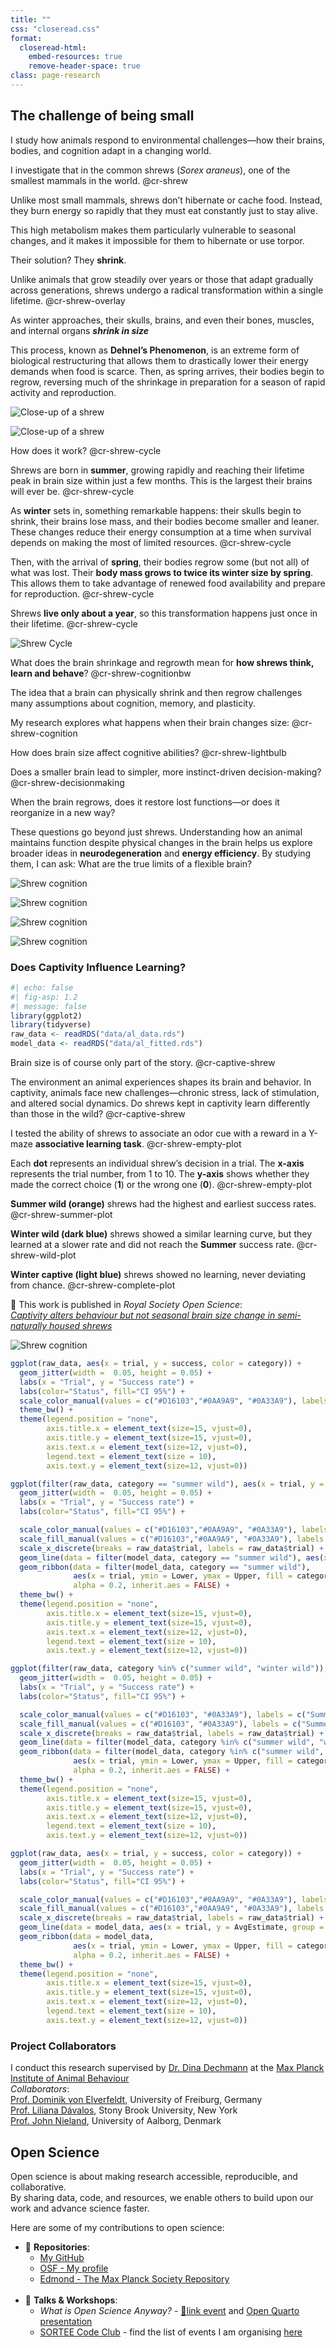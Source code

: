 ```yaml
---
title: ""
css: "closeread.css"
format: 
  closeread-html:
    embed-resources: true
    remove-header-space: true
class: page-research
---
```


## The challenge of being small {#shrew}

:::{.cr-section layout="overlay-center"}

I study how animals respond to environmental challenges—how their brains, bodies, and cognition adapt in a changing world.

I investigate that in the common shrews (*Sorex araneus*), one of the smallest mammals in the world. @cr-shrew

Unlike most small mammals, shrews don’t hibernate or cache food. Instead, they burn energy so rapidly that they must eat constantly just to stay alive.

This high metabolism makes them particularly vulnerable to seasonal changes, and it makes it impossible for them to hibernate or use torpor.

Their solution? They **shrink**.

Unlike animals that grow steadily over years or those that adapt gradually across generations, shrews undergo a radical transformation within a single lifetime. @cr-shrew-overlay

As winter approaches, their skulls, brains, and even their bones, muscles, and internal organs ***shrink in size***

This process, known as **Dehnel’s Phenomenon**, is an extreme form of biological restructuring that allows them to drastically lower their energy demands when food is scarce. Then, as spring arrives, their bodies begin to regrow, reversing much of the shrinkage in preparation for a season of rapid activity and reproduction.

:::{#cr-shrew}
![](img/shrew.jpg){alt="Close-up of a shrew"}
:::

:::{#cr-shrew-overlay}
![](img/shrew-overlay.png){alt="Close-up of a shrew"}
:::

:::

:::{.cr-section layout="sidebar-right"}

How does it work? @cr-shrew-cycle

Shrews are born in **summer**, growing rapidly and reaching their lifetime peak in brain size within just a few months. This is the largest their brains will ever be.  [@cr-shrew-cycle]{pan-to="50%,-20%" scale-by="2"}

As **winter** sets in, something remarkable happens: their skulls begin to shrink, their brains lose mass, and their bodies become smaller and leaner. These changes reduce their energy consumption at a time when survival depends on making the most of limited resources. [@cr-shrew-cycle]{pan-to="-10%,-20%" scale-by="2"}

Then, with the arrival of **spring**, their bodies regrow some (but not all) of what was lost. Their **body mass grows to twice its winter size by spring**. This allows them to take advantage of renewed food availability and prepare for reproduction. [@cr-shrew-cycle]{pan-to="-50%,-20%" scale-by="2"}

Shrews **live only about a year**, so this transformation happens just once in their lifetime.  @cr-shrew-cycle

:::{#cr-shrew-cycle}
![](img/shrew-cycle.svg){alt="Shrew Cycle"}
:::

:::

:::{.cr-section layout="sidebar-right"}

What does the brain shrinkage and regrowth mean for **how shrews think, learn and behave**? @cr-shrew-cognitionbw

The idea that a brain can physically shrink and then regrow challenges many assumptions about cognition, memory, and plasticity.

My research explores what happens when their brain changes size: @cr-shrew-cognition

How does brain size affect cognitive abilities? @cr-shrew-lightbulb

Does a smaller brain lead to simpler, more instinct-driven decision-making? @cr-shrew-decisionmaking

When the brain regrows, does it restore lost functions—or does it reorganize in a new way?

These questions go beyond just shrews. Understanding how an animal maintains function despite physical changes in the brain helps us explore broader ideas in **neurodegeneration** and **energy efficiency**. 
By studying them, I can ask: What are the true limits of a flexible brain?

:::{#cr-shrew-cognitionbw}
![](img/shrew-cognitionbw.svg){alt="Shrew cognition"}
:::

:::{#cr-shrew-cognition}
![](img/shrew-cognition.svg){alt="Shrew cognition"}
:::

:::{#cr-shrew-lightbulb}
![](img/shrew-cognition-lightbulb.svg){alt="Shrew cognition"}
:::

:::{#cr-shrew-decisionmaking}
![](img/shrew-cognition-complete.svg){alt="Shrew cognition"}
:::

:::

### Does Captivity Influence Learning? {#shrew-captivity}

```r
#| echo: false
#| fig-asp: 1.2
#| message: false
library(ggplot2)
library(tidyverse)
raw_data <- readRDS("data/al_data.rds")
model_data <- readRDS("data/al_fitted.rds")
```


:::{.cr-section layout="sidebar-right"}

Brain size is of course only part of the story. @cr-captive-shrew

The environment an animal experiences shapes its brain and behavior. In captivity, animals face new challenges—chronic stress, lack of stimulation, and altered social dynamics.  Do shrews kept in captivity learn differently than those in the wild? @cr-captive-shrew

I tested the ability of shrews to associate an odor cue with a reward in a Y-maze **associative learning task**. @cr-shrew-empty-plot  

Each **dot** represents an individual shrew's decision in a trial.  The **x-axis** represents the trial number, from 1 to 10. The **y-axis** shows whether they made the correct choice (**1**) or the wrong one (**0**). @cr-shrew-empty-plot  

**Summer wild (orange)** shrews had the highest and earliest success rates. @cr-shrew-summer-plot

**Winter wild (dark blue)** shrews showed a similar learning curve, but they learned at a slower rate and did not reach the **Summer** success rate. @cr-shrew-wild-plot

**Winter captive (light blue)** shrews showed no learning, never deviating from chance. @cr-shrew-complete-plot

📄 This work is published in *Royal Society Open Science*:<br> [*Captivity alters behaviour but not seasonal brain size change in semi-naturally housed shrews*](https://royalsocietypublishing.org/doi/10.1098/rsos.242138)  

:::{#cr-captive-shrew}
![](img/captive-shrew.jpg){alt="Shrew cognition"}
:::

:::{#cr-shrew-empty-plot .sticky}
```r
ggplot(raw_data, aes(x = trial, y = success, color = category)) +
  geom_jitter(width =  0.05, height = 0.05) +
  labs(x = "Trial", y = "Success rate") +
  labs(color="Status", fill="CI 95%") +
  scale_color_manual(values = c("#D16103","#0AA9A9", "#0A33A9"), labels = c("Summer Wild","Winter Captive", "Winter Wild")) +
  theme_bw() +
  theme(legend.position = "none",
        axis.title.x = element_text(size=15, vjust=0),
        axis.title.y = element_text(size=15, vjust=0),
        axis.text.x = element_text(size=12, vjust=0),
        legend.text = element_text(size = 10),
        axis.text.y = element_text(size=12, vjust=0))
```
:::

:::{#cr-shrew-summer-plot}
```r
ggplot(filter(raw_data, category == "summer wild"), aes(x = trial, y = success, color = category)) +
  geom_jitter(width =  0.05, height = 0.05) +
  labs(x = "Trial", y = "Success rate") +
  labs(color="Status", fill="CI 95%") +

  scale_color_manual(values = c("#D16103","#0AA9A9", "#0A33A9"), labels = c("Summer Wild","Winter Captive", "Winter Wild")) +
  scale_fill_manual(values = c("#D16103","#0AA9A9", "#0A33A9"), labels = c("Summer Wild","Winter Captive", "Winter Wild")) +
  scale_x_discrete(breaks = raw_data$trial, labels = raw_data$trial) +
  geom_line(data = filter(model_data, category == "summer wild"), aes(x = trial, y = AvgEstimate, group = category), linewidth = 2) +
  geom_ribbon(data = filter(model_data, category == "summer wild"),
              aes(x = trial, ymin = Lower, ymax = Upper, fill = category, group = category),
              alpha = 0.2, inherit.aes = FALSE) +
  theme_bw() +
  theme(legend.position = "none",
        axis.title.x = element_text(size=15, vjust=0),
        axis.title.y = element_text(size=15, vjust=0),
        axis.text.x = element_text(size=12, vjust=0),
        legend.text = element_text(size = 10),
        axis.text.y = element_text(size=12, vjust=0))
```
:::

:::{#cr-shrew-wild-plot}
```r
ggplot(filter(raw_data, category %in% c("summer wild", "winter wild")), aes(x = trial, y = success, color = category)) +
  geom_jitter(width =  0.05, height = 0.05) +
  labs(x = "Trial", y = "Success rate") +
  labs(color="Status", fill="CI 95%") +

  scale_color_manual(values = c("#D16103", "#0A33A9"), labels = c("Summer Wild", "Winter Wild")) +
  scale_fill_manual(values = c("#D16103", "#0A33A9"), labels = c("Summer Wild", "Winter Wild")) +
  scale_x_discrete(breaks = raw_data$trial, labels = raw_data$trial) +
  geom_line(data = filter(model_data, category %in% c("summer wild", "winter wild")), aes(x = trial, y = AvgEstimate, group = category), linewidth = 2) +
  geom_ribbon(data = filter(model_data, category %in% c("summer wild", "winter wild")),
              aes(x = trial, ymin = Lower, ymax = Upper, fill = category, group = category),
              alpha = 0.2, inherit.aes = FALSE) +
  theme_bw() +
  theme(legend.position = "none",
        axis.title.x = element_text(size=15, vjust=0),
        axis.title.y = element_text(size=15, vjust=0),
        axis.text.x = element_text(size=12, vjust=0),
        legend.text = element_text(size = 10),
        axis.text.y = element_text(size=12, vjust=0))
```
:::

:::{#cr-shrew-complete-plot}
```r
ggplot(raw_data, aes(x = trial, y = success, color = category)) +
  geom_jitter(width =  0.05, height = 0.05) +
  labs(x = "Trial", y = "Success rate") +
  labs(color="Status", fill="CI 95%") +

  scale_color_manual(values = c("#D16103","#0AA9A9", "#0A33A9"), labels = c("Summer Wild","Winter Captive", "Winter Wild")) +
  scale_fill_manual(values = c("#D16103","#0AA9A9", "#0A33A9"), labels = c("Summer Wild","Winter Captive", "Winter Wild")) +
  scale_x_discrete(breaks = raw_data$trial, labels = raw_data$trial) +
  geom_line(data = model_data, aes(x = trial, y = AvgEstimate, group = category), linewidth = 2) +
  geom_ribbon(data = model_data,
              aes(x = trial, ymin = Lower, ymax = Upper, fill = category, group = category),
              alpha = 0.2, inherit.aes = FALSE) +
  theme_bw() +
  theme(legend.position = "none",
        axis.title.x = element_text(size=15, vjust=0),
        axis.title.y = element_text(size=15, vjust=0),
        axis.text.x = element_text(size=12, vjust=0),
        legend.text = element_text(size = 10),
        axis.text.y = element_text(size=12, vjust=0))
```
:::

:::

### Project Collaborators

I conduct this research supervised by [Dr. Dina Dechmann](https://www.ab.mpg.de/person/98231/2736) at the [Max Planck Institute of Animal Behaviour](https://www.ab.mpg.de/)
<br> *Collaborators*: <br>
[Prof. Dominik von Elverfeldt](https://www.uniklinik-freiburg.de/mr-en/team/elverfeldt.html), University of Freiburg, Germany <br>
[Prof. Liliana Dávalos](https://www.stonybrook.edu/commcms/ecoevo/_people/_faculty_pages/davalos.php), Stony Brook University, New York <br>
[Prof. John Nieland](https://vbn.aau.dk/en/persons/133797), University of Aalborg, Denmark <br>



## Open Science {#open-science}

Open science is about making research accessible, reproducible, and collaborative.  
By sharing data, code, and resources, we enable others to build upon our work and advance science faster.

Here are some of my contributions to open science:

- 📂 **Repositories**:
  - [My GitHub](https://github.com/cecibaldoni?tab=repositories)
  - [OSF - My profile](https://osf.io/jdxn2/)
  - [Edmond - The Max Planck Society Repository](https://edmond.mpg.de/dataverse/edmond/?q=%22Baldoni%2C+Cecilia%22)
<br>
<br>
- 🎤 **Talks & Workshops**:
  - *What is Open Science Anyway?* - [🔗link event](https://www.ab.mpg.de/events/40760/345436) and [Open Quarto presentation](https://github.com/cecibaldoni/OpenScience-Rado)
  - [SORTEE Code Club](https://www.sortee.org/code_club/) - find the list of events I am organising [here](https://docs.google.com/spreadsheets/d/1rOOOE7ghPduwtFftG0DJJf0DXVigAdcmQ0xdEwbKQXo/edit)
